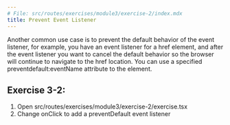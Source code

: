 ```yaml
---
# File: src/routes/exercises/module3/exercise-2/index.mdx
title: Prevent Event Listener
---
```



Another common use case is to prevent the default behavior of the event listener,
for example, you have an event listener for a href element, and after the event listener
you want to cancel the default behavior so the browser will continue to navigate to the href location.
You can use a specified preventdefault:eventName attribute to the element.

## Exercise 3-2:

1. Open src/routes/exercises/module3/exercise-2/exercise.tsx
2. Change onClick to add a preventDefault event listener

<Exercise />

